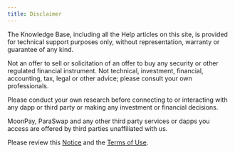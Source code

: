 ```yaml
---
title: Disclaimer
---
```


The Knowledge Base, including all the Help articles on this site, is provided for technical support purposes only, without representation, warranty or guarantee of any kind.

Not an offer to sell or solicitation of an offer to buy any security or other regulated financial instrument. Not technical, investment, financial, accounting, tax, legal or other advice; please consult your own professionals.

Please conduct your own research before connecting to or interacting with any dapp or third party or making any investment or financial decisions.

MoonPay, ParaSwap and any other third party services or dapps you access are offered by third parties unaffiliated with us.

Please review this [Notice](https://assets.website-files.com/602e8e4411398ca20cfcafd3/60ec9607c853cd466383f1ad_Important%20Notice%20-%20avalabs.org.pdf) and the [Terms of Use](https://core.app/terms/core).
